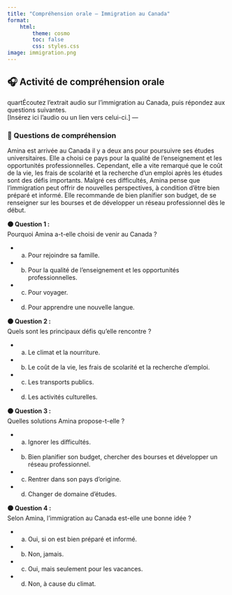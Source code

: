 ```yaml
---
title: "Compréhension orale – Immigration au Canada"
format:
    html:
        theme: cosmo
        toc: false
        css: styles.css
image: immigration.png
---
```


## 🎧 Activité de compréhension orale

quartÉcoutez l'extrait audio sur l'immigration au Canada, puis répondez aux questions suivantes.\
\[Insérez ici l'audio ou un lien vers celui-ci.\] ---

### 📝 Questions de compréhension

::: audio-text
Amina est arrivée au Canada il y a deux ans pour poursuivre ses études universitaires. Elle a choisi ce pays pour la qualité de l’enseignement et les opportunités professionnelles. Cependant, elle a vite remarqué que le coût de la vie, les frais de scolarité et la recherche d’un emploi après les études sont des défis importants. Malgré ces difficultés, Amina pense que l’immigration peut offrir de nouvelles perspectives, à condition d’être bien préparé et informé. Elle recommande de bien planifier son budget, de se renseigner sur les bourses et de développer un réseau professionnel dès le début.
:::

::::::::::: question-block
:::: question
**🟠 Question 1 :**\
Pourquoi Amina a-t-elle choisi de venir au Canada ?

::: options
-   

    a.  Pour rejoindre sa famille.\

-   

    b.  Pour la qualité de l’enseignement et les opportunités professionnelles.\

-   

    c.  Pour voyager.\

-   

    d.  Pour apprendre une nouvelle langue.
:::
::::

:::: question
**🟠 Question 2 :**\
Quels sont les principaux défis qu’elle rencontre ?

::: options
-   

    a.  Le climat et la nourriture.\

-   

    b.  Le coût de la vie, les frais de scolarité et la recherche d’emploi.\

-   

    c.  Les transports publics.\

-   

    d.  Les activités culturelles.
:::
::::

:::: question
**🟠 Question 3 :**\
Quelles solutions Amina propose-t-elle ?

::: options
-   

    a.  Ignorer les difficultés.\

-   

    b.  Bien planifier son budget, chercher des bourses et développer un réseau professionnel.\

-   

    c.  Rentrer dans son pays d’origine.\

-   

    d.  Changer de domaine d’études.
:::
::::

:::: question
**🟠 Question 4 :**\
Selon Amina, l’immigration au Canada est-elle une bonne idée ?

::: options
-   

    a.  Oui, si on est bien préparé et informé.\

-   

    b.  Non, jamais.\

-   

    c.  Oui, mais seulement pour les vacances.\

-   

    d.  Non, à cause du climat.
:::
::::
:::::::::::